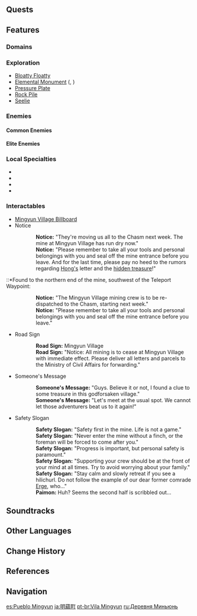 {{Location Infobox
|image        = <gallery>
Mingyun Village.png|In-game
mingyun_village.png|Map
</gallery>
|type         = Subarea
|region       = Liyue
|area         = Qiongji Estuary
}}
{{Location Intro|{{Lang|'''Mingyun Village'''|zh=明蕴镇|zh_rm=Míngyùn-zhèn}}|description=<p>It is home to several scattered mining deposits, but many of them have since dried up, with the remaining few ores unable to keep up the village's survival. The inhabitants have since left westward towards [[Liyue Harbor]] and [[The Chasm]] for a better opportunity. [[Hilichurls]] have since moved in to the area to make use of the leftover facilities.</p><!--

--><p>There are two [[Teleport Waypoint]]s in this area, one located towards the northern end of the area and one towards the west leading to Guili Plains. There is also a [[Statue of The Seven]] located between the village and Yaoguang Shoal.</p><!--

--><p>Three small mining tunnels exist in the area around the village where one can find deposits of [[Iron Chunk]]s, [[Noctilucous Jade]], and [[Cor Lapis]].</p>}}

==Quests==
{{Quests by Category List|heo=1}}

==Features==
===Domains===
{{Domains by Category Gallery}}
===Exploration===
*[[Bloatty Floatty]]
*[[Elemental Monument]] ({{Electro}}, {{Geo}})
*[[Pressure Plate]]
*[[Rock Pile]]
*[[Seelie]]

===Enemies===
====Common Enemies====
{{Column|2| {{Enemy List|Hilichurl;Hilichurl Berserker;Hilichurl Grenadier;Rock Shield Hilichurl Guard;Wooden Shield Hilichurl Guard;Hilichurl Shooter;Cryo Hilichurl Shooter;Electro Hilichurl Shooter;Pyro Hilichurl Shooter;Dendro Samachurl;Large Dendro Slime;Fatui Geochanter Bracer;Fatui Pyroslinger Bracer;Fatui Hydrogunner Legionnaire;Fatui Electrohammer Vanguard}}
}}

====Elite Enemies====
{{Enemy List|Fatui Pyro Agent;Geovishap Hatchling;Stonehide Lawachurl;Blazing Axe Mitachurl;Rock Shieldwall Mitachurl;Ruin Guard}}

===Local Specialties===
*{{Item|Cor Lapis}}
*{{Item|Noctilucous Jade}}
*{{Item|Qingxin}}
*{{Item|Violetgrass}}

===Interactables===
*[[Mingyun Village Billboard]]
*Notice
{{Dialogue start}}
::'''Notice:''' "They're moving us all to the Chasm next week. The mine at Mingyun Village has run dry now."
::'''Notice:''' "Please remember to take all your tools and personal belongings with you and seal off the mine entrance before you leave. And for the last time, please pay no heed to the rumors regarding [[Yuan Hong|Hong's]] letter and the [[The Tree who Stands Alone|hidden treasure]]!"
{{Dialogue end}}
::*Found to the northern end of the mine, southwest of the Teleport Waypoint:
{{Dialogue start}}
::'''Notice:''' "The Mingyun Village mining crew is to be re-dispatched to the Chasm, starting next week."
::'''Notice:''' "Please remember to take all your tools and personal belongings with you and seal off the mine entrance before you leave."
{{Dialogue end}}
*Road Sign
{{Dialogue start}}
::'''Road Sign:''' Mingyun Village
::'''Road Sign:''' "Notice: All mining is to cease at Mingyun Village with immediate effect. Please deliver all letters and parcels to the Ministry of Civil Affairs for forwarding."
{{Dialogue end}}
*Someone's Message
{{Dialogue start}}
::'''Someone's Message:''' "Guys. Believe it or not, I found a clue to some treasure in this godforsaken village."
::'''Someone's Message:''' "Let's meet at the usual spot. We cannot let those adventurers beat us to it again!"
{{Dialogue end}}
*Safety Slogan
{{Dialogue start}}
::'''Safety Slogan:''' "Safety first in the mine. Life is not a game."
::'''Safety Slogan:''' "Never enter the mine without a finch, or the foreman will be forced to come after you."
::'''Safety Slogan:''' "Progress is important, but personal safety is paramount."
::'''Safety Slogan:''' "Supporting your crew should be at the front of your mind at all times. Try to avoid worrying about your family."
::'''Safety Slogan:''' "Stay calm and slowly retreat if you see a hilichurl. Do not follow the example of our dear former comrade [[Erge]], who..."
::'''Paimon:''' Huh? Seems the second half is scribbled out...
{{Dialogue end}}

==Soundtracks==
{{Soundtracks by Category Table|Mingyun Village Soundtracks|header=Mingyun Village}}

==Other Languages==
{{Other Languages
|en      = Mingyun Village
|zhs     = 明蕴镇
|zhs_rm  = Míngyùn-zhèn
|zht     = 明蘊鎮
|zht_rm  = Míngyùn-zhèn
|zh_tl   = Brilliance-Accumulating Town
|ja      = {{Rubi|明|めい|蘊|うん|町|ちょう}}
|ja_rm   = Mei'un-chou<ref>[[Map]], Label: Mingyun Village (Japanese)</ref>
|ja_tl   = Mingyun Village{{Sino|ja|part=1}}
|ko      = {{tt|명온|明蘊}} 마을
|ko_tl   = Mingyun Village{{Sino|ko|part=1}}
|es      = Pueblo Mingyun
|es_tl   = Mingyun Village
|fr      = Village Mingyun
|fr_tl   = Mingyun Village
|ru      = Деревня Миньюнь
|ru_tl   = Mingyun Village
|th      = Mingyun Village
|vi      = {{tt|Minh|明}} Ôn {{tt|Trấn|鎮}}
|vi_tl   = Brilliance-Accumulating Town{{Sino|vi|part=1}}
|vi_note = The character {{zh|t=蘊}} ''uẩn'' has been replaced by ''ôn'', which may be the character {{zh|t=溫}}, meaning "lukewarm."
|de      = Mingyun-Dorf
|de_tl   = Mingyun Village
|id      = Mingyun Village
|pt      = Vila Mingyun
|pt_tl   = Mingyun Village
|tr      = Mingyun Köyü
|tr_tl   = 
|it      = Villagio di Mingyun
|it_tl   = Mingyun Village
}}

==Change History==
{{Change History|1.0}}

==References==
{{Reflist}}

==Navigation==
{{Area Navbox|Liyue}}

[[es:Pueblo Mingyun]]
[[ja:明蘊町]]
[[pt-br:Vila Mingyun]]
[[ru:Деревня Миньюнь]]